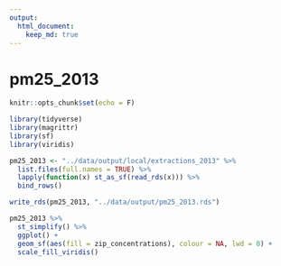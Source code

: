 ```yaml
---
output: 
  html_document:
    keep_md: true
---
```


# pm25_2013

```r
knitr::opts_chunk$set(echo = F)
```

```r
library(tidyverse)
library(magrittr)
library(sf)
library(viridis)
```

```r
pm25_2013 <- "../data/output/local/extractions_2013" %>% 
  list.files(full.names = TRUE) %>% 
  lapply(function(x) st_as_sf(read_rds(x))) %>% 
  bind_rows()

write_rds(pm25_2013, "../data/output/pm25_2013.rds")
```

```r
pm25_2013 %>% 
  st_simplify() %>% 
  ggplot() + 
  geom_sf(aes(fill = zip_concentrations), colour = NA, lwd = 0) + 
  scale_fill_viridis()
```
